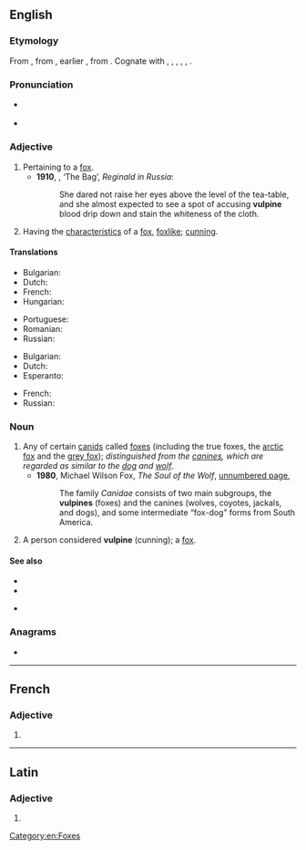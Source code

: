 ==English==

===Etymology===
From {{etyl|la|en}} {{m|la|vulpinus||foxy, fox-like}}, from {{term|vulpes|vulpēs}}, earlier {{term|volpes|volpēs|fox}}, from {{etyl|ine-pro|en}} {{m|ine-pro|*wl(o)p-||fox}}. Cognate with {{cog|cy|llywarn||fox}}, {{cog|grc|ἀλώπηξ}}, {{cog|hy|աղուէս}}, {{cog|sq|dhelpër}}, {{cog|lt|vilpišỹs||wildcat}}, {{cog|sa|लोपाश||jackal, fox}}.

===Pronunciation===
* {{a|UK}} {{IPA|/ˈvʌlpʌɪn/|lang=en}}
* {{audio|En-us-vulpine.ogg|Audio (US)|lang=en}}

===Adjective===
{{en-adj}}

# Pertaining to a [[fox]].
#* '''1910''', {{w|Saki}}, ‘The Bag’, ''Reginald in Russia'':
#*: She dared not raise her eyes above the level of the tea-table, and she almost expected to see a spot of accusing '''vulpine''' blood drip down and stain the whiteness of the cloth.
# Having the [[characteristic]]s of a [[fox]], [[foxlike]]; [[cunning]].

====Translations====
{{trans-top|pertaining to a fox}}
* Bulgarian: {{t+|bg|хитър}}
* Dutch: {{t+|nl|geslepen}}
* French: {{t+|fr|vulpin}}
* Hungarian: {{t+|hu|furfangos}}
{{trans-mid}}
* Portuguese: {{t+|pt|vulpino}}
* Romanian: {{t+|ro|șiret}}
* Russian: {{t+|ru|ли́сий}}
{{trans-bottom}}

{{trans-top|foxlike}}
* Bulgarian: {{t+|bg|лисича}}
* Dutch: {{t|nl|vosachtig}}
* Esperanto: {{t|eo|vulpa}}
{{trans-mid}}
* French: {{t+|fr|vulpin}}
* Russian: {{t+|ru|ли́сий}}
{{trans-bottom}}

===Noun===
{{en-noun}}

# Any of certain [[canid]]s called [[fox]]es (including the true foxes, the [[arctic fox]] and the [[grey fox]]); ''distinguished from the [[canine]]s, which are regarded as similar to the [[dog]] and [[wolf]]''.
#* '''1980''', Michael Wilson Fox, ''The Soul of the Wolf'', [http://books.google.com.au/books?id=Y_8D3LyMJ5YC&pg=PT116&dq=%22vulpines%22&hl=en&sa=X&ei=9Y25UqnYK5CMkgXbo4HYBw&ved=0CHsQ6AEwDQ#v=onepage&q=%22vulpines%22&f=false unnumbered page],
#*: The family ''Canidae'' consists of two main subgroups, the '''vulpines''' (foxes) and the canines (wolves, coyotes, jackals, and dogs), and some intermediate “fox-dog” forms from South America.
# A person considered '''vulpine''' (cunning); a [[fox]].

====See also====
* {{l|en|canine}}
* {{l|en|lupine}}
* {{l|en|Vulpini}} {{gloss|tribe within subfamily [[Caninae]]}}

===Anagrams===
* {{anagrams|en|liven up}}

[[Category:en:Foxes]]

----

==French==

===Adjective===
{{fr-adj-form}}

# {{feminine singular of|vulpin|lang=fr}}

----

==Latin==

===Adjective===
{{la-adj-form|vulpīne}}

# {{inflection of|vulpīnus||voc|m|s|lang=la}}